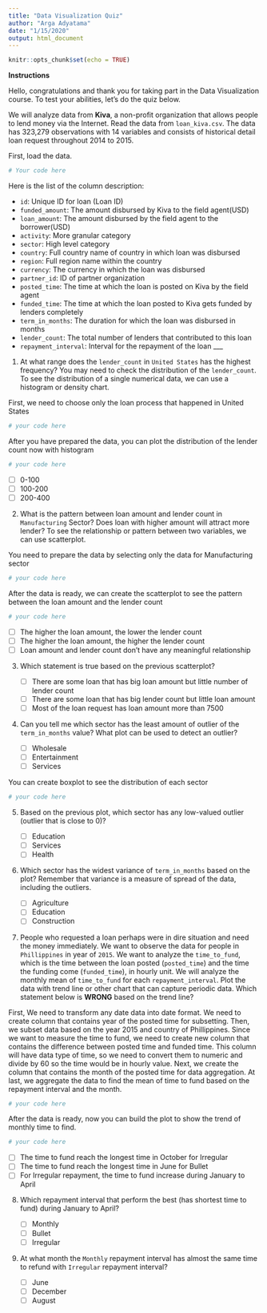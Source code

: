 ---
title: "Data Visualization Quiz"
author: "Arga Adyatama"
date: "1/15/2020"
output: html_document
---

```{r setup, include=FALSE}
knitr::opts_chunk$set(echo = TRUE)
```

**Instructions**

Hello, congratulations and thank you for taking part in the Data Visualization course. To test your abilities, let's do the quiz below.
 
We will analyze data from **Kiva**, a non-profit organization that allows people to lend money via the Internet. Read the data from `loan_kiva.csv`. The data has 323,279 observations with 14 variables and consists of historical detail loan request throughout 2014 to 2015. 

First, load the data.

```{r}
# Your code here
```

Here is the list of the column description:

* `id`: Unique ID for loan (Loan ID)
* `funded_amount`: The amount disbursed by Kiva to the field agent(USD)
* `loan_amount`: The amount disbursed by the field agent to the borrower(USD)
* `activity`: More granular category
* `sector`: High level category
* `country`: Full country name of country in which loan was disbursed
* `region`: Full region name within the country
* `currency`: The currency in which the loan was disbursed
* `partner_id`: ID of partner organization
* `posted_time`: The time at which the loan is posted on Kiva by the field agent
* `funded_time`: The time at which the loan posted to Kiva gets funded by lenders completely
* `term_in_months`: The duration for which the loan was disbursed in months
* `lender_count`: The total number of lenders that contributed to this loan
* `repayment_interval`: Interval for the repayment of the loan
___

1. At what range does the `lender_count` in `United States` has the highest frequency? You may need to check the distribution of the `lender_count`. To see the distribution of a single numerical data, we can use a histogram or density chart.

First, we need to choose only the loan process that happened in United States
```{r}
# your code here
```

After you have prepared the data, you can plot the distribution of the lender count now with histogram
```{r}
# your code here
```

   - [ ] 0-100
   - [ ] 100-200
   - [ ] 200-400

   
2. What is the pattern between loan amount and lender count in `Manufacturing` Sector? Does loan with higher amount will attract more lender? To see the relationship or pattern between two variables, we can use scatterplot.

You need to prepare the data by selecting only the data for Manufacturing sector
```{r}
# your code here
```

After the data is ready, we can create the scatterplot to see the pattern between the loan amount and the lender count
```{r}
# your code here
```

   - [ ] The higher the loan amount, the lower the lender count
   - [ ] The higher the loan amount, the higher the lender count
   - [ ] Loan amount and lender count don't have any meaningful relationship


3. Which statement is true based on the previous scatterplot?

   - [ ] There are some loan that has big loan amount but little number of lender count
   - [ ] There are some loan that has big lender count but little loan amount
   - [ ] Most of the loan request has loan amount more than 7500


4. Can you tell me which sector has the least amount of outlier of the `term_in_months` value? What plot can be used to detect an outlier? 

   - [ ] Wholesale
   - [ ] Entertainment
   - [ ] Services

You can create boxplot to see the distribution of each sector
```{r}
# your code here
```


5. Based on the previous plot, which sector has any low-valued outlier (outlier that is close to 0)? 

   - [ ] Education
   - [ ] Services
   - [ ] Health


6. Which sector has the widest variance of `term_in_months` based on the plot? Remember that variance is a measure of spread of the data, including the outliers.

   - [ ] Agriculture
   - [ ] Education 
   - [ ] Construction


7. People who requested a loan perhaps were in dire situation and need the money immediately. We want to observe the data for people in `Phillippines` in year of `2015`. We want to analyze the `time_to_fund`, which is the time between the loan posted (`posted_time`) and the time the funding come (`funded_time`), in hourly unit.  We will analyze the monthly mean of `time_to_fund` for each `repayment_interval`. Plot the data with trend line or other chart that can capture periodic data. Which statement below is **WRONG** based on the trend line?

First, We need to transform any date data into date format. We need to create column that contains year of the posted time for subsetting.  Then, we subset data based on the year 2015 and country of Phillippines. Since we want to measure the time to fund, we need to create new column that contains the difference between posted time and funded time. This column will have data type of time, so we need to convert them to numeric and divide by 60 so the time would be in hourly value. Next, we create the column that contains the month of the posted time for data aggregation. At last, we aggregate the data to find the mean of time to fund based on the repayment interval and the month. 

```{r}
# your code here
```

After the data is ready, now you can build the plot to show the trend of monthly time to find.

```{r}
# your code here
```


   - [ ] The time to fund reach the longest time in October for Irregular
   - [ ] The time to fund reach the longest time in June for Bullet
   - [ ] For Irregular repayment, the time to fund increase during January to April


8. Which repayment interval that perform the best (has shortest time to fund) during January to April?

   - [ ] Monthly
   - [ ] Bullet
   - [ ] Irregular
   
   
9. At what month the `Monthly` repayment interval has almost the same time to refund with `Irregular` repayment interval?

   - [ ] June
   - [ ] December
   - [ ] August